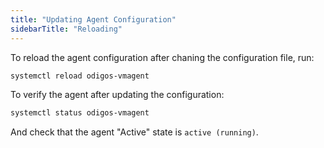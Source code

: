 ```yaml
---
title: "Updating Agent Configuration"
sidebarTitle: "Reloading"
---
```


To reload the agent configuration after chaning the configuration file, run:

```bash
systemctl reload odigos-vmagent
```

To verify the agent after updating the configuration:

```bash
systemctl status odigos-vmagent
```

And check that the agent "Active" state is `active (running)`.
